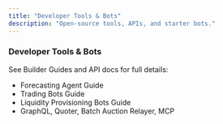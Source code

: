 ```yaml
---
title: "Developer Tools & Bots"
description: "Open-source tools, APIs, and starter bots."
---
```


### Developer Tools & Bots

See Builder Guides and API docs for full details:

- Forecasting Agent Guide
- Trading Bots Guide
- Liquidity Provisioning Bots Guide
- GraphQL, Quoter, Batch Auction Relayer, MCP


